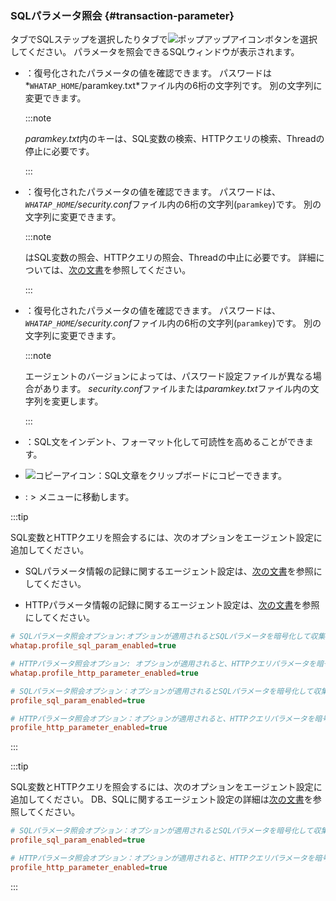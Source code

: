 ### SQLパラメータ照会 {#transaction-parameter}

<Cmdname sid="TTL06126" className="uitext" />タブでSQLステップを選択したり<Cmdname sid="TTL06127" className="uitext" />タブで![ポップアップアイコン](/img/ic-popup.svg)ボタンを選択してください。 パラメータを照会できる<UI>SQL</UI>ウィンドウが表示されます。

<ImgLang img='sql-parameter-query.png' desc='SQL' />

<Xclude product='java,php,golang'>

- <Cmdname sid="BTN06764" className="uitext" />：復号化されたパラメータの値を確認できます。 パスワードは*`WHATAP_HOME`/paramkey.txt*ファイル内の6桁の文字列です。 別の文字列に変更できます。

  :::note

  *paramkey.txt*内のキーは、SQL変数の検索、HTTPクエリの検索、Threadの停止に必要です。

  :::

</Xclude>

<InDoc product='java'>

- <Cmdname sid="BTN06764" className="uitext" />：復号化されたパラメータの値を確認できます。 パスワードは、*`WHATAP_HOME`/security.conf*ファイル内の6桁の文字列(`paramkey`)です。 別の文字列に変更できます。

  :::note

  <Cmdname sid="BTN06764" className="uitext" />はSQL変数の照会、HTTPクエリの照会、Threadの中止に必要です。 詳細については、[次の文書](install-agent#security)を参照してください。

  :::

</InDoc>

<InDoc product='php,golang'>

- <Cmdname sid="BTN06764" className="uitext" />：復号化されたパラメータの値を確認できます。 パスワードは、*`WHATAP_HOME`/security.conf*ファイル内の6桁の文字列(`paramkey`)です。 別の文字列に変更できます。

  :::note

  エージェントのバージョンによっては、パスワード設定ファイルが異なる場合があります。 *security.conf*ファイルまたは*paramkey.txt*ファイル内の文字列を変更します。

  :::

</InDoc>

- <Cmdname sid="format" className="uitext" />：SQL文をインデント、フォーマット化して可読性を高めることができます。

- ![コピーアイコン](/img/ico-copy.svg)：SQL文章をクリップボードにコピーできます。

- <Cmdname sid="statistics" className="uitext" />: <Cmdname sid="side_statistics" className="uitext" /> &gt; <Cmdname sid="side_statSql" className="uitext" />メニューに移動します。

<Xclude product='kubernetes'>

:::tip

SQL変数とHTTPクエリを照会するには、次のオプションをエージェント設定に追加してください。

- SQLパラメータ情報の記録に関するエージェント設定は、[次の文書](agent-dbsql#profile-sql-param)を参照にしてください。

- HTTPパラメータ情報の記録に関するエージェント設定は、[次の文書](agent-transaction#profile_http_parameter)を参照にしてください。

<InDoc product="php">

```ini title='whatap.conf'
# SQLパラメータ照会オプション:オプションが適用されるとSQLパラメータを暗号化して収集します。
whatap.profile_sql_param_enabled=true 

# HTTPパラメータ照会オプション: オプションが適用されると、HTTPクエリパラメータを暗号化して収集します。
whatap.profile_http_parameter_enabled=true 
```

</InDoc>

<Xclude product="php">

```ini title='whatap.conf'
# SQLパラメータ照会オプション：オプションが適用されるとSQLパラメータを暗号化して収集します。
profile_sql_param_enabled=true 

# HTTPパラメータ照会オプション：オプションが適用されると、HTTPクエリパラメータを暗号化して収集します。
profile_http_parameter_enabled=true 
```

</Xclude>

:::

</Xclude>

<InDoc product='kubernetes'>

:::tip

SQL変数とHTTPクエリを照会するには、次のオプションをエージェント設定に追加してください。 DB、SQLに関するエージェント設定の詳細は[次の文書](../java/agent-dbsql)を参照してください。

```ini title='whatap.conf'
# SQLパラメータ照会オプション：オプションが適用されるとSQLパラメータを暗号化して収集します。
profile_sql_param_enabled=true 

# HTTPパラメータ照会オプション：オプションが適用されると、HTTPクエリパラメータを暗号化して収集します。
profile_http_parameter_enabled=true 
```

:::

</InDoc>
